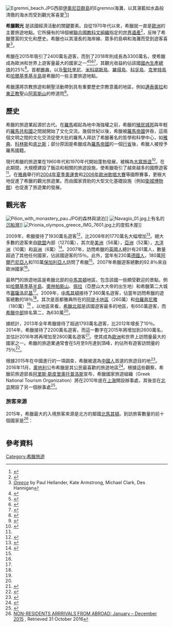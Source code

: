 [[File:Egremni_beach.JPG|thumb]]西部[[伊奧尼亞群島|伊奧尼亞群島]]的Egremnoi海灘，以其湛藍如水晶般清徹的海水而受到觀光客喜愛<ref>{{cite web |title=13 Places Where You Can See the Bluest Water in the World |url=http://www.travelandleisure.com/trip-ideas/nature-travel/bluest-water-destinations#intro |publisher=Travel+Leisure |accessdate=16 March 2017 |archive-date=2021-02-09 |archive-url=https://web.archive.org/web/20210209082437/https://www.travelandleisure.com/trip-ideas/nature-travel/bluest-water-destinations#intro |dead-url=no }}</ref>]]

'''希臘觀光''' 是該國經濟活動的關鍵要素。自從1970年代以來，希臘就一直是[[歐洲|歐洲]]的主要旅遊地點。它所擁有的18個被[[聯合國教科文組織|聯合國教科文組織]]指定的[[世界遺產|世界遺產]]<ref name="Unesco">{{cite web|title=Greece Properties inscribed on the World Heritage List (17)|url=https://whc.unesco.org/en/statesparties/gr|website=Unesco|publisher=Unesco|accessdate=2020-07-16|archive-date=2018-09-18|archive-url=https://web.archive.org/web/20180918171639/http://whc.unesco.org/en/statesparties/gr/|dead-url=no}}</ref>，反映了希臘豐富的文化和歷史。希臘也以其漫長的海岸線、眾多的島嶼和海灘而受到遊客喜愛<ref>[https://books.google.com/books?id=NusCmIGiCg8C&pg=PA369&dq=%22Glorious+beaches%22+Greece&ei=DA4JSd-cJ5rStQPLqqyQAg ''Greece''] {{Wayback|url=https://books.google.com/books?id=NusCmIGiCg8C&pg=PA369&dq=%22Glorious+beaches%22+Greece&ei=DA4JSd-cJ5rStQPLqqyQAg |date=20200716124647 }} by Paul Hellander, Kate Armstrong, Michael Clark, Des Hannigan</ref>。

希臘在2015年吸引了2400萬名遊客，而到了2018年則成長為3300萬名，使希臘成為歐洲和世界上遊客量最大的國家之一<ref name="Greece Could See Record Year for Tourism">{{cite web|url=https://hellasjournal.com/2019/01/entyposiazoyn-ta-stoicheia-toy-ypoyrgeioy-toyrismoy-ta-esoda-xepernoyn-ta-21-dis-eyro/|title=Tourism Ministry statistics impress|accessdate=30 January 2019|archive-date=2019-04-22|archive-url=https://web.archive.org/web/20190422114729/https://hellasjournal.com/2019/01/entyposiazoyn-ta-stoicheia-toy-ypoyrgeioy-toyrismoy-ta-esoda-xepernoyn-ta-21-dis-eyro/|dead-url=yes}}</ref><ref name="Extra 2 million tourists to visit Greece">{{cite web | url=http://avgi.gr/article/10808/8822196/elena-kountoura-epipleon-dyo-ekat-touristes-tha-episkephtoun-ten-ellada-to-2018 | title=Extra 2 million tourists to visit Greece | publisher=Avgi | accessdate=7 April 2018 | archive-date=2018-06-13 | archive-url=https://web.archive.org/web/20180613085705/http://avgi.gr/article/10808/8822196/elena-kountoura-epipleon-dyo-ekat-touristes-tha-episkephtoun-ten-ellada-to-2018 | dead-url=yes }}</ref><ref>{{cite web |title=Historic records for tourism (Ιστορικό ρεκόρ για τον τουρισμό) |url=http://www.topontiki.gr/article/141547/istoriko-rekor-gia-ton-toyrismo |publisher=topontiki.gr |accessdate=6 March 2017 |archive-date=2019-07-02 |archive-url=https://web.archive.org/web/20190702115928/http://www.topontiki.gr/article/141547/istoriko-rekor-gia-ton-toyrismo |dead-url=no }}</ref><ref name="UNWTO Tweet">{{cite web | url=https://twitter.com/UNWTO/status/1091744368363479041 | title=UNWTO | publisher=Tweeter | accessdate=18 March 2019 | archive-date=2019-09-25 | archive-url=https://web.archive.org/web/20190925165530/https://twitter.com/UNWTO/status/1091744368363479041 | dead-url=no }}</ref>，其觀光收益約佔該國[[國內生產總值|國內生產總值]]的25%<ref name="Marketing Greece">{{cite web | url=https://www.marketinggreece.com/blog/o-toyrismos-einai-ypothesi-olon-mas | title=Tourism involves everyone | accessdate=18 March 2019 | archive-date=2019-09-25 | archive-url=https://web.archive.org/web/20190925165536/https://www.marketinggreece.com/blog/o-toyrismos-einai-ypothesi-olon-mas | dead-url=yes }}</ref>。首都[[雅典|雅典]]，以及[[聖托里尼|聖托里尼]]、[[米科諾斯島|米科諾斯島]]、[[羅得島|羅得島]]、[[科孚島|科孚島]]、[[克里特島|克里特島]]和[[哈爾基季基半島|哈爾基季基半島]]是希臘的一些主要旅遊地點。

希臘還將宗教旅遊和朝聖活動帶到具有重要歷史宗教意義的地區，例如[[邁泰奧拉|邁泰奧拉]]和[[東正教|東正教]]聖山[[阿索斯山|阿索斯山]]的修道院<ref>{{cite web |title= Greece Focuses on Religious Tourism, Explores Cooperation with Russia |url= http://news.gtp.gr/2016/05/20/greece-focuses-religious-tourism-russia/ |publisher= gtp.gr |accessdate= 6 March 2017 |date= 2016-05-20 |archive-date= 2019-03-30 |archive-url= https://web.archive.org/web/20190330203157/https://news.gtp.gr/2016/05/20/greece-focuses-religious-tourism-russia/ |dead-url= yes }}</ref>。

== 歷史 ==
希臘的旅遊業起源於古代。在[[古羅馬|羅馬]]崛起為地中海強權之前，希臘的[[大希臘|殖民城邦]]與年輕的[[羅馬共和國|羅馬共和國]]之間就開始了文化交流。幾個世紀以後，希臘被[[羅馬帝國|羅馬帝國]]併吞，這兩個文明之間的文化交流促使大批的羅馬人拜訪了希臘著名的哲學和科學中心，如[[雅典|雅典]]、[[科林斯|科林斯]]和[[底比斯_(希臘)|底比斯]]；部分原因是希臘成為[[羅馬帝國|羅馬帝國]]的一個[[羅馬行省|行省]]後，希臘人被授予羅馬國籍。

現代希臘的旅遊業在1960年代和1970年代開始蓬勃發展，被稱為[[旅遊|大眾旅遊]]<ref name="Greeka">{{cite web |url= http://www.greeka.com/greece/greece-tourism.htm |title= Greece Tourism: Information about tourism in Greece and the Greek Islands |publisher= greeka.com |accessdate= 17 May 2011 |archive-url= https://web.archive.org/web/20110708081335/http://www.greeka.com/greece/greece-tourism.htm |archive-date= 2011-07-08 |dead-url= yes }}</ref>。在此期間，大規模建設了飯店和相關的旅遊設施，使希臘吸引了越來越多的國際遊客<ref name="Greeka" />。在[[雅典|雅典]]舉行的[[2004年夏季奧林匹克運動會|2004年夏季奧運會]]和[[2006年歐洲歌唱大賽|2006年歐洲歌唱大賽]]等國際賽事，更極大地促進了希臘的觀光旅遊業。而由國家資助的大型文化基礎設施（例如[[衛城博物館|衛城博物館]]）也促進了旅遊業的發展。

{{wide image|SantoriniPartialPano.jpg|1500px|<center>從[[聖托里尼|聖托里尼島]]的[[伊亞_(希臘)|伊亞]]看到的[[聖托里尼火山口|聖托里尼火山口]]</center>}}

== 觀光客 ==
[[File:Pilion_with_monastery_pau.JPG|thumb]]的森林與湖泊]]
[[File:Navagio_01.jpg|thumb]]上有名的[[沉船灣|沉船灣]]]]
[[File:Prionia_olympos_greece_IMG_7601.jpg|thumb]]上的度假木屋]]

2009年，希臘接待了1930萬名遊客<ref name="Eurostat Tourism table">{{cite web |url= http://appsso.eurostat.ec.europa.eu/nui/setupModifyTableLayout.do |title= Nights spent in tourist accommodation establishments – regional – annual data |year= 2010 |publisher= epp.eurostat.ec.europa.eu |accessdate= 19 May 2011 |archive-date= 2019-08-22 |archive-url= https://web.archive.org/web/20190822022800/http://appsso.eurostat.ec.europa.eu/nui/setupModifyTableLayout.do |dead-url= no }}</ref>，比2008年的1770萬名大幅增加<ref name="Eurostat Tourism">{{cite web |url= http://epp.eurostat.ec.europa.eu/cache/ITY_OFFPUB/KS-HA-10-001-11/EN/KS-HA-10-001-11-EN.PDF |title= Tourism |year= 2010 |publisher= epp.eurostat.ec.europa.eu |accessdate= 19 May 2011 |archive-date= 2011-05-16 |archive-url= https://web.archive.org/web/20110516161713/http://epp.eurostat.ec.europa.eu/cache/ITY_OFFPUB/KS-HA-10-001-11/EN/KS-HA-10-001-11-EN.PDF |dead-url= no }}</ref>。絕大多數的遊客來自[[歐洲聯盟|歐盟]]內部（1270萬），其次是[[美洲|美洲]]（56萬），[[亞洲|亞洲]]（52萬），[[大洋洲|大洋洲]]（10萬）和[[非洲|非洲]]（6萬）<ref name="A2001">{{cite web |url=http://en.protothema.gr/24-2-mln-tourists-to-greece-in-2014/ |title=24.2 mln tourist arrivals in Greece in 2014 |date=April 2015 |publisher=Proto thema |accessdate=17 July 2015 |archive-date=2020-10-11 |archive-url=https://web.archive.org/web/20201011054222/http://en.protothema.gr/24-2-mln-tourists-to-greece-in-2014/ |dead-url=no }}</ref>。2007年，訪問希臘的[[英國人|英國人]]總計有261萬人，數量超過了其他任何國家，佔該國遊客的15％。此外，當年有230萬[[德國人|德國人]]，180萬[[阿爾巴尼亞人|阿爾巴尼亞人]]和110萬[[保加利亞人|保加利亞人]]訪問了希臘<ref name="A2001" />。2007年希臘遊客總數的92.8％來自歐洲國家<ref name="A2001" />。

最熱門的旅遊地區是希臘北部的[[中馬其頓|中馬其頓]]地區，包含該國一些頗受歡迎的景點，例如[[哈爾基季基半島|哈爾基季基半島]]、[[奧林帕斯山|奧林帕斯山]]、[[佩拉|佩拉]]（亞歷山大大帝的出生地）和希臘第二大城市[[塞薩洛尼基|塞薩洛尼基]]<ref name="Eurostat Tourism" />。2009年，[[中馬其頓|中馬其頓]]接待了360萬名遊客，佔當年訪問希臘的遊客總數的18％<ref name="Eurostat Tourism" />。其次是首都雅典所在的[[阿提卡_(大區)|阿提卡地區]]（260萬）和[[伯羅奔尼撒|伯羅奔尼撒]]（180萬）<ref name="Eurostat Tourism table" /> 。以地區來看，[[希臘北部|希臘北部]]是該國遊客最多的地區，有650萬遊客，而[[希臘中部|希臘中部]]排名第二，為630萬<ref name="Eurostat Tourism table" />。

據統計，2013年全年希臘接待了超過1793萬名遊客，比2012年增長了10％。2014年，希臘接待了2200萬名遊客，而這一數字在2015年將增加到2600萬名，並估計2016年將再增加至2800萬名遊客<ref>{{cite web|url=http://greece.greekreporter.com/2015/08/25/new-record-for-greek-tourism-around-26m-arrivals-in-2015/|title=New Record for Greek Tourism: Around 26M Arrivals in 2015|author=Ioanna Zikakou|date=25 August 2015|accessdate=2016-02-02|archive-date=2019-05-25|archive-url=https://web.archive.org/web/20190525093028/https://greece.greekreporter.com/2015/08/25/new-record-for-greek-tourism-around-26m-arrivals-in-2015/|dead-url=yes}}</ref>。使其成為[[歐洲|歐洲]]和世界上訪問量最大的國家之一。希臘的旅遊業通常會在5月至9月達到頂峰，約佔所有遊客訪問量的75％<ref>{{cite web|title=Tourism in Greece|url=http://www.greeka.com/greece-travel/tourism.htm|publisher=Greeka.com|accessdate=28 March 2014|archive-date=2019-04-07|archive-url=https://web.archive.org/web/20190407203545/https://www.greeka.com/greece-travel/tourism.htm|dead-url=yes}}</ref>。

根據2015年在中國進行的一項調查，希臘被選為[[中國人|中國人]]首選的旅遊目的地<ref>{{cite web|url=http://english.peopledaily.com.cn/200506/17/eng20050617_190760.html|title=People's Daily Online -- Minister says Greece, China to be best tourist partners|accessdate=9 June 2015|archive-date=2012-10-15|archive-url=https://web.archive.org/web/20121015093809/http://english.peopledaily.com.cn/200506/17/eng20050617_190760.html|dead-url=no}}</ref>。2016年11月，[[奧地利|奧地利]]公布希臘是其公民最喜歡的旅遊地區<ref>{{cite web|url=http://www.voiceofgreece.gr/OmogeneiaMainNews_en.asp?ID=22066|title=voiceofgreece.gr|website=www.voiceofgreece.gr|accessdate=2020-08-07|archive-date=2016-03-03|archive-url=https://web.archive.org/web/20160303230709/http://www.voiceofgreece.gr/OmogeneiaMainNews_en.asp?ID=22066|dead-url=yes}}</ref>。根據這些觀察，希臘前旅遊部長[[阿里斯·斯皮里奧托普洛斯|阿里斯·斯皮里奧托普洛斯]]宣布，希臘國家旅遊組織（Greek National Tourism Organization）將在2010年底在[[上海|上海]]開設辦事處，其後並在[[北京|北京]]開設了另一個辦事處<ref name="GNTO offices">{{cite web |url=http://www.visitgreece.gr/portal/site/eot/menuitem.7f0d4e449429307c12596610451000a0/?vgnextoid=ee7314edd9cfa110VgnVCM100000460014acRCRD& |title=GNTO Offices Abroad |publisher=visitgreece.gr |accessdate=19 May 2011 |archive-date=2017-03-07 |archive-url=https://web.archive.org/web/20170307211936/http://www.visitgreece.gr/portal/site/eot/menuitem.7f0d4e449429307c12596610451000a0/?vgnextoid=ee7314edd9cfa110VgnVCM100000460014acRCRD& |dead-url=no }}</ref>。

=== 旅客來源 ===

2015年，希臘最大的入境旅客來源是北方的鄰國[[北馬其頓|北馬其頓]]。到訪旅客數量的前十個國家是<ref>[http://www.statistics.gr/documents/20181/1637822/Non-resident+arrivals+from+abroad+%28+4th+Quarter+2015+%29/c79d361b-4765-49e2-bec9-78509e550766?version=1.0 NON-RESIDENTS ARRRIVALS FROM ABROAD: January – December 2015] {{Wayback|url=http://www.statistics.gr/documents/20181/1637822/Non-resident+arrivals+from+abroad+%28+4th+Quarter+2015+%29/c79d361b-4765-49e2-bec9-78509e550766?version=1.0 |date=20210227142534 }}, Retrieved 31 October 2016</ref>：
{| class="wikitable"
|-
|- style="color:white;"
!  style="width:5px; background:#008B8B;"|Rank
!  style="width:140px; background:#008B8B;"| Country
!  style="width:50px; background:#008B8B;"| Number
|-
|1||{{flagcountry|North Macedonia}} || 3,023,059
|-
|2||{{flagcountry|Germany}} || 2,810,350
|-
|3||{{flagcountry|United Kingdom}} || 2,397,169
|-
|4||{{flagcountry|Bulgaria}} || 1,900,642
|-
|5||{{flagcountry|France}} || 1,522,100
|-
|6||{{flagcountry|Italy}} || 1,355,327
|-
|7||{{flagcountry|Turkey}} || 1,153,046
|-
|8||{{flagcountry|Poland}}|| 754,402
|-
|9||{{flagcountry|United States}}|| 750,250
|-
|10||{{flagcountry|Serbia}}|| 727,831
|}

==參考資料==
{{Reflist}}
{{欧洲題目|觀光}}

[[Category:希臘旅遊|Category:希臘旅遊]]